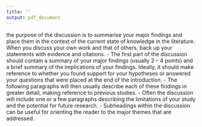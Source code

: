 ```yaml
---
title: ''
output: pdf_document
---
```



\section{Discussion}

the purpose of the discussion is to summarise your major findings and place them in the context of the current state of knowledge in the literature. When you discuss your own work and that of others, back up your statements with evidence and citations.
- The first part of the discussion should contain a summary of your major findings (usually 2 – 4 points) and a brief summary of the implications of your findings. Ideally, it should make reference to whether you found support for your hypotheses or answered your questions that were placed at the end of the introduction.
- The following paragraphs will then usually describe each of these findings in greater detail, making reference to previous studies.
- Often the discussion will include one or a few paragraphs describing the limitations of your study and the potential for future research.
- Subheadings within the discussion can be useful for orienting the reader to the major themes that are addressed.
